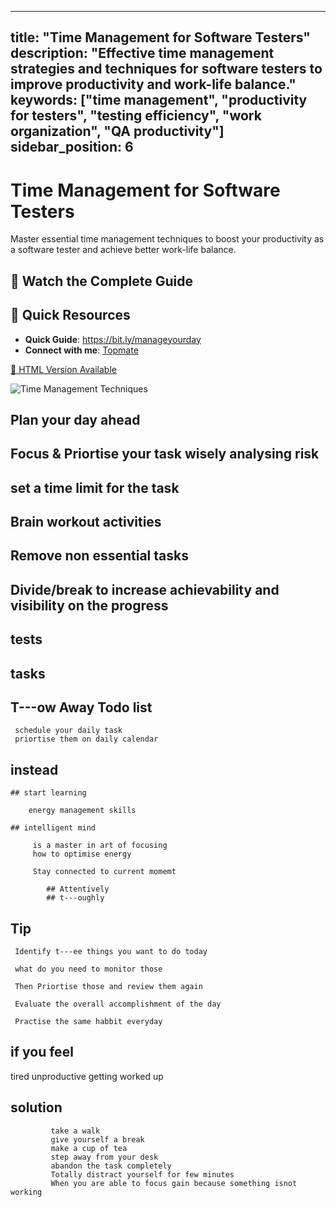 
---
title: "Time Management for Software Testers"
description: "Effective time management strategies and techniques for software testers to improve productivity and work-life balance."
keywords: ["time management", "productivity for testers", "testing efficiency", "work organization", "QA productivity"]
sidebar_position: 6
---


# Time Management for Software Testers

Master essential time management techniques to boost your productivity as a software tester and achieve better work-life balance.

## 🎥 Watch the Complete Guide

<YouTubeEmbed 
  videoId="1wYUnOddr8o" 
  title="Time Management Tips for Testers" 
/>

## 🎯 Quick Resources
- **Quick Guide**: https://bit.ly/manageyourday
- **Connect with me**: [Topmate](https://topmate.io/gauravkhurana)

[📄 HTML Version Available](https://htmlpreview.github.io/?https://github.com/gauravkhuraana/Testing/blob/main/Time%20Management/Time%20Management%20www.udzial.com.html)

![Time Management Techniques](./Time%20Management%20www.udzial.com.png "Time Management Strategies for Testers")

	
## Plan your day ahead
	
## Focus & Priortise your task wisely analysing risk

## set a time limit for the task

## Brain workout activities

## Remove non essential tasks

## Divide/break to increase achievability and visibility on the progress

## tests

## tasks

## T---ow Away Todo list

	 schedule your daily task
	 priortise them on daily calendar

## instead

	## start learning

		energy management skills

	## intelligent mind

		 is a master in art of focusing
		 how to optimise energy

		 Stay connected to current momemt

			## Attentively
			## t---oughly

## Tip

	 Identify t---ee things you want to do today 

	 what do you need to monitor those

	 Then Priortise those and review them again

	 Evaluate the overall accomplishment of the day

	 Practise the same habbit everyday

## if you feel 

tired
unproductive
getting worked up

## solution

			 take a walk
			 give yourself a break
			 make a cup of tea
			 step away from your desk
			 abandon the task completely
			 Totally distract yourself for few minutes
			 When you are able to focus gain because something isnot working

